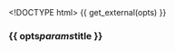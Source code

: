 <!DOCTYPE html>
<html>
<head>
  <meta charset="utf-8">
    <title>{{ opts$params$title }}</title>
    {{ get_external(opts) }}
</head>
<body>

<h3>{{ opts$params$title }}</h3>

<div id="plot"></div>

<div class="legend" id="legend" style="opacity:0;">
<p>The left panel is an image of a correlation matrix, with blue = -1 and red = +1.
Hover over pixels in the correlation matrix on the left to see the
values; click to see the corresponding scatterplot on the right.</p>
</div>

<script type="text/javascript">
d3.json({{ get_data_as_json_file(opts) }}, function(data) {
  var cells, colorScale, colors, corXscale, corYscale, corZscale, corr, corrplot, drawScatter, h, i, innerPad, j, nGroup, nind, nvar, pad, scatterplot, svg, totalh, totalw, w;
  h = {{ opts$param$height }};
  w = h;
  pad = {{ get_padding_param(opts) }};
  innerPad = {{ opts$param$inner_padding }};
  circleRadius = {{ opts$param$circle_radius }};
  totalh = h + pad.top + pad.bottom;
  totalw = (w + pad.left + pad.right) * 2;
  svg = d3.select("div#plot").append("svg").attr("height", totalh).attr("width", totalw);
  corrplot = svg.append("g").attr("id", "corrplot").attr("transform", "translate(" + pad.left + "," + pad.top + ")");
  scatterplot = svg.append("g").attr("id", "scatterplot").attr("transform", "translate(" + (pad.left * 2 + pad.right + w) + "," + pad.top + ")");
  nind = data.ind.length;
  nvar = data["var"].length;
  corXscale = d3.scale.ordinal().domain(d3.range(nvar)).rangeBands([0, w]);
  corYscale = d3.scale.ordinal().domain(d3.range(nvar)).rangeBands([h, 0]);
  corZscale = d3.scale.linear().domain([-1, 0, 1]).range(["darkslateblue", "white", "crimson"]);
  corr = [];
  for (i in data.corr) {
    for (j in data.corr[i]) {
      corr.push({
        row: i,
        col: j,
        value: data.corr[i][j]
      });
    }
  }
  formatAxis = function(d) {
    var ndig;
    d = d[1] - d[0];
    ndig = Math.floor(Math.log(d % 10) / Math.log(10));
    if (ndig > 0) {
      ndig = 0;
    }
    ndig = Math.abs(ndig);
    return d3.format("." + ndig + "f");
  };
  scatterplot.append("rect").attr("height", h).attr("width", w).attr("fill", d3.rgb(200, 200, 200)).attr("stroke", "black").attr("stroke-width", 1).attr("pointer-events", "none");
  cells = corrplot.selectAll("empty").data(corr).enter().append("rect").attr("class", "cell").attr("x", function(d) {
    return corXscale(d.col);
  }).attr("y", function(d) {
    return corYscale(d.row);
  }).attr("width", corXscale.rangeBand()).attr("height", corYscale.rangeBand()).attr("fill", function(d) {
    return corZscale(d.value);
  }).attr("stroke", "none").attr("stroke-width", 2).on("mouseover", function(d) {
    d3.select(this).attr("stroke", "black");
    corrplot.append("text").attr("id", "corrtext").text(d3.format(".2f")(d.value)).attr("x", function() {
      var mult;
      mult = -1;
      if (d.col < nvar / 2) {
        mult = +1;
      }
      return corXscale(d.col) + mult * 30;
    }).attr("y", function() {
      var mult;
      mult = +1;
      if (d.row < nvar / 2) {
        mult = -1;
      }
      return corYscale(d.row) + (mult + 0.35) * 20;
    }).attr("fill", "black").attr("dominant-baseline", "middle").attr("text-anchor", "middle");
    corrplot.append("text").attr("class", "corrlabel").attr("x", corXscale(d.col)).attr("y", h + pad.bottom * 0.2).text(data["var"][d.col]).attr("dominant-baseline", "middle").attr("text-anchor", "middle");
    return corrplot.append("text").attr("class", "corrlabel").attr("y", corYscale(d.row)).attr("x", -pad.left * 0.1).text(data["var"][d.row]).attr("dominant-baseline", "middle").attr("text-anchor", "end");
  }).on("mouseout", function() {
    d3.selectAll("text.corrlabel").remove();
    d3.selectAll("text#corrtext").remove();
    return d3.select(this).attr("stroke", "none");
  }).on("click", function(d) {
    return drawScatter(d.col, d.row);
  });
  nGroup = d3.max(data.group);
  if (nGroup === 1) {
    colors = [d3.rgb(150, 150, 150)];
  } else if (nGroup <= 3) {
    colors = ["crimson", "green", "darkslateblue"];
  } else {
    if (nGroup <= 10) {
      colorScale = d3.scale.category10();
    } else {
      colorScale = d3.scale.category20();
    }
    colors = (function() {
      var _results;
      _results = [];
      for (i in d3.range(nGroup)) {
        _results.push(colorScale(i));
      }
      return _results;
    })();
  }
  drawScatter = function(i, j) {
    var d, x, xScale, xticks, y, yScale, yticks, z, _i, _len, _ref;
    d3.selectAll("circle.points").remove();
    d3.selectAll("text.axes").remove();
    d3.selectAll("line.axes").remove();
    x = [];
    y = [];
    z = [];
    _ref = d3.range(nind);
    for (_i = 0, _len = _ref.length; _i < _len; _i++) {
      d = _ref[_i];
      if (data.dat[i][d] !== "NA" && data.dat[j][d] !== "NA") {
        x.push(data.dat[i][d]);
        y.push(data.dat[j][d]);
        z.push(data.group[d]);
      }
    }
    if (x.length === 0) {
      return null;
    }
    xScale = d3.scale.linear().domain(d3.extent(x)).range([innerPad, w - innerPad]);
    yScale = d3.scale.linear().domain(d3.extent(y)).range([h - innerPad, innerPad]);
    scatterplot.append("text").attr("id", "xaxis").attr("class", "axes").attr("x", w / 2).attr("y", h + pad.bottom * 0.7).text(data["var"][i]).attr("dominant-baseline", "middle").attr("text-anchor", "middle").attr("fill", "slateblue");
    scatterplot.append("text").attr("id", "yaxis").attr("class", "axes").attr("x", -pad.left * 0.8).attr("y", h / 2).text(data["var"][j]).attr("dominant-baseline", "middle").attr("text-anchor", "middle").attr("transform", "rotate(270," + (-pad.left * 0.8) + "," + (h / 2) + ")").attr("fill", "slateblue");
    xticks = xScale.ticks(5);
    yticks = yScale.ticks(5);
    scatterplot.selectAll("empty").data(xticks).enter().append("text").attr("class", "axes").text(function(d) {
      return formatAxis(xticks)(d);
    }).attr("x", function(d) {
      return xScale(d);
    }).attr("y", h + pad.bottom * 0.3).attr("dominant-baseline", "middle").attr("text-anchor", "middle");
    scatterplot.selectAll("empty").data(yticks).enter().append("text").attr("class", "axes").text(function(d) {
      return formatAxis(yticks)(d);
    }).attr("x", -pad.left * 0.1).attr("y", function(d) {
      return yScale(d);
    }).attr("dominant-baseline", "middle").attr("text-anchor", "end");
    scatterplot.selectAll("empty").data(xticks).enter().append("line").attr("class", "axes").attr("x1", function(d) {
      return xScale(d);
    }).attr("x2", function(d) {
      return xScale(d);
    }).attr("y1", 0).attr("y2", h).attr("stroke", "white").attr("stroke-width", 1);
    scatterplot.selectAll("empty").data(yticks).enter().append("line").attr("class", "axes").attr("y1", function(d) {
      return yScale(d);
    }).attr("y2", function(d) {
      return yScale(d);
    }).attr("x1", 0).attr("x2", w).attr("stroke", "white").attr("stroke-width", 1);
    return scatterplot.selectAll("empty").data(x).enter().append("circle").attr("class", "points").attr("cx", function(d, i) {
      return xScale(x[i]);
    }).attr("cy", function(d, i) {
      return yScale(y[i]);
    }).attr("r", circleRadius).attr("stroke", "black").attr("stroke-width", 1).attr("fill", function(d, i) {
      return colors[z[i]-1];
    });
  };
  corrplot.append("rect").attr("height", h).attr("width", w).attr("fill", "none").attr("stroke", "black").attr("stroke-width", 1).attr("pointer-events", "none");
  scatterplot.append("rect").attr("height", h).attr("width", w).attr("fill", "none").attr("stroke", "black").attr("stroke-width", 1).attr("pointer-events", "none");
  corrplot.append("text").text("Correlation matrix").attr("id", "corrtitle").attr("x", w / 2).attr("y", -pad.top / 2).attr("dominant-baseline", "middle").attr("text-anchor", "middle");
  scatterplot.append("text").text("Scatterplot").attr("id", "corrtitle").attr("x", w / 2).attr("y", -pad.top / 2).attr("dominant-baseline", "middle").attr("text-anchor", "middle");
  return d3.select("div#legend").style("opacity", 1);
});
</script>
</body></html>
